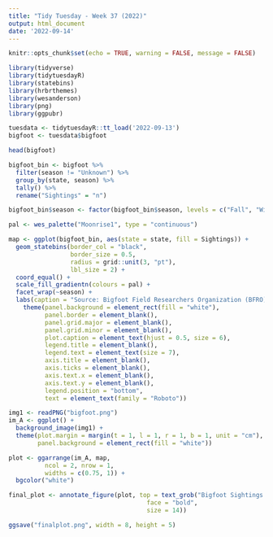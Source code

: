 ```yaml
---
title: "Tidy Tuesday - Week 37 (2022)"
output: html_document
date: '2022-09-14'
---
```


```r
knitr::opts_chunk$set(echo = TRUE, warning = FALSE, message = FALSE)
```

```r
library(tidyverse)
library(tidytuesdayR)
library(statebins)
library(hrbrthemes)
library(wesanderson)
library(png)
library(ggpubr)

tuesdata <- tidytuesdayR::tt_load('2022-09-13')
bigfoot <- tuesdata$bigfoot

head(bigfoot)

```
```r

bigfoot_bin <- bigfoot %>%
  filter(season != "Unknown") %>%
  group_by(state, season) %>%
  tally() %>%
  rename("Sightings" = "n")

bigfoot_bin$season <- factor(bigfoot_bin$season, levels = c("Fall", "Winter", "Spring", "Summer"))

pal <- wes_palette("Moonrise1", type = "continuous")

map <- ggplot(bigfoot_bin, aes(state = state, fill = Sightings)) +
  geom_statebins(border_col = "black",
                 border_size = 0.5,
                 radius = grid::unit(3, "pt"),
                 lbl_size = 2) +
  coord_equal() +
  scale_fill_gradientn(colours = pal) + 
  facet_wrap(~season) +
  labs(caption = "Source: Bigfoot Field Researchers Organization (BFRO) | github: julia-tache | Sep 13th, 2022") +
    theme(panel.background = element_rect(fill = "white"),
          panel.border = element_blank(), 
          panel.grid.major = element_blank(),
          panel.grid.minor = element_blank(),
          plot.caption = element_text(hjust = 0.5, size = 6),
          legend.title = element_blank(),
          legend.text = element_text(size = 7),
          axis.title = element_blank(),
          axis.ticks = element_blank(),
          axis.text.x = element_blank(),
          axis.text.y = element_blank(),
          legend.position = "bottom",
          text = element_text(family = "Roboto"))

```


```r

img1 <- readPNG("bigfoot.png")
im_A <- ggplot() + 
  background_image(img1) +
  theme(plot.margin = margin(t = 1, l = 1, r = 1, b = 1, unit = "cm"),
        panel.background = element_rect(fill = "white")) 

plot <- ggarrange(im_A, map,
          ncol = 2, nrow = 1,
          widths = c(0.75, 1)) +
  bgcolor("white")

final_plot <- annotate_figure(plot, top = text_grob("Bigfoot Sightings by State and Season", 
                                      face = "bold",
                                      size = 14))

ggsave("finalplot.png", width = 8, height = 5)

```

